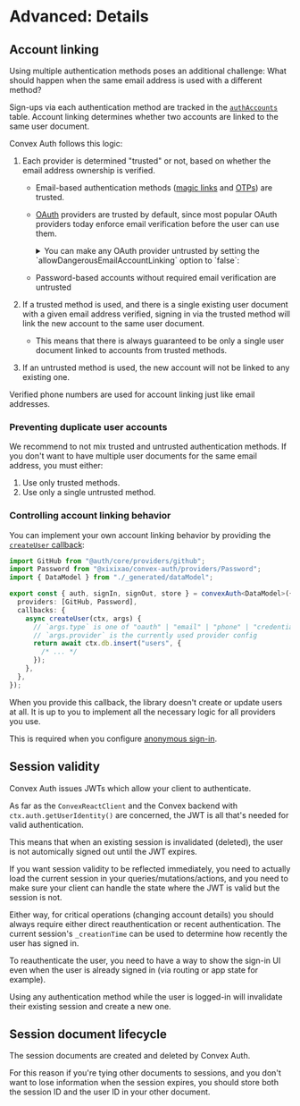 
# Advanced: Details

## Account linking

Using multiple authentication methods poses an additional challenge: What should
happen when the same email address is used with a different method?

Sign-ups via each authentication method are tracked in the
[`authAccounts`](/api_reference/server#authaccounts) table. Account linking
determines whether two accounts are linked to the same user document.

Convex Auth follows this logic:

1.  Each provider is determined "trusted" or not, based on whether the email
    address ownership is verified.

    - Email-based authentication methods ([magic links](/config/email) and
      [OTPs](/config/otps)) are trusted.
    - [OAuth](/config/oauth) providers are trusted by default, since most
      popular OAuth providers today enforce email verification before the user
      can use them.

      <details>

      <summary>
        You can make any OAuth provider untrusted by setting the
        `allowDangerousEmailAccountLinking` option to `false`:
      </summary>

      ```ts filename="convex/auth.ts"
      import Resend from "@auth/core/providers/resend";
      import GitHub from "@auth/core/providers/github";
      import { convexAuth } from "@xixixao/convex-auth/server";

      export const { auth, signIn, signOut, store } = convexAuth({
        providers: [
          Resend,
          GitHub({ allowDangerousEmailAccountLinking: false }),
        ],
      });
      ```

      </details>

    - Password-based accounts without required email verification are untrusted

2.  If a trusted method is used, and there is a single existing user document
    with a given email address verified, signing in via the trusted method will
    link the new account to the same user document.
    - This means that there is always guaranteed to be only a single user
      document linked to accounts from trusted methods.
3.  If an untrusted method is used, the new account will not be linked to any
    existing one.

Verified phone numbers are used for account linking just like email addresses.

### Preventing duplicate user accounts

We recommend to not mix trusted and untrusted authentication methods. If you
don't want to have multiple user documents for the same email address, you must
either:

1. Use only trusted methods.
2. Use only a single untrusted method.

### Controlling account linking behavior

You can implement your own account linking behavior by providing the
[`createUser` callback](/api_reference/server#callbackscreateuser):

```ts
import GitHub from "@auth/core/providers/github";
import Password from "@xixixao/convex-auth/providers/Password";
import { DataModel } from "./_generated/dataModel";

export const { auth, signIn, signOut, store } = convexAuth<DataModel>({
  providers: [GitHub, Password],
  callbacks: {
    async createUser(ctx, args) {
      // `args.type` is one of "oauth" | "email" | "phone" | "credentials" | "verification"
      // `args.provider` is the currently used provider config
      return await ctx.db.insert("users", {
        /* ... */
      });
    },
  },
});
```

When you provide this callback, the library doesn't create or update users at
all. It is up to you to implement all the necessary logic for all providers you
use.

This is required when you configure [anonymous sign-in](/config/anonymous).

## Session validity

Convex Auth issues JWTs which allow your client to authenticate.

As far as the `ConvexReactClient` and the Convex backend with
`ctx.auth.getUserIdentity()` are concerned, the JWT is all that's needed for
valid authentication.

This means that when an existing session is invalidated (deleted), the user is
not automically signed out until the JWT expires.

If you want session validity to be reflected immediately, you need to actually
load the current session in your queries/mutations/actions, and you need to make
sure your client can handle the state where the JWT is valid but the session is
not.

Either way, for critical operations (changing account details) you should always
require either direct reauthentication or recent authentication. The current
session's `_creationTime` can be used to determine how recently the user has
signed in.

<Aside title="Reauthentication">

To reauthenticate the user, you need to have a way to show the sign-in UI even
when the user is already signed in (via routing or app state for example).

Using any authentication method while the user is logged-in will invalidate
their existing session and create a new one.

</Aside>

## Session document lifecycle

The session documents are created and deleted by Convex Auth.

For this reason if you're tying other documents to sessions, and you don't want
to lose information when the session expires, you should store both the session
ID and the user ID in your other document.
